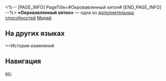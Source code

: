 <%-- [PAGE_INFO]
PageTitle=#Окровавленный хитон#
[END_PAGE_INFO] --%>
{{Навык Инфобокс
|Название         = Окровавленный хитон
|Изображение      = След Окровавленный хитон.png
|Персонаж         = Мидей
|Тип              = Доп. способность
|Возвышение       = 6
|Длительность     = 
|Описание         = Если в начале боя макс. НР Мидея выше 4&nbsp;000 ед., то за каждые 100 ед. превышающего это значение НР его крит. шанс повышается на 1,2%. Процент заряда, получаемого от урона противников, повышается на 2,5%. Получаемое исцеление повышается на 0,75%. Этот эффект засчитывает до 4&nbsp;000 ед. НР, превышающего указанное значение.
|Свойство1        = 
|Масштабирование1 = 
}}
'''«Окровавленный хитон»''' — одна из [[дополнительная способность|дополнительных способностей]] [[Мидей]].

==На других языках==
{{На других языках
|en   = Bloodied Chiton
|zhs  = 血祥罩衫
|zht  = 血祥罩衫
|ja   = {{Rubi|血染|ちぞ}}めの{{Rubi|衣|ころも}}
|ko   = 혈조의 의복
|es   = Sayo de presagio sangriento
|fr   = Tunique funeste
|ru   = Окровавленный хитон
|th   = Bloodied Chiton
|vi   = Tấm Áo Đẫm Máu
|de   = Blutige Vorahnung
|id   = Bloodied Chiton
|pt   = Quíton Ensanguentado
}}

==История изменений
{{История изменений|3.5}}

==Навигация==
{{Навык Навбокс|Мидей}}

[[en:]]